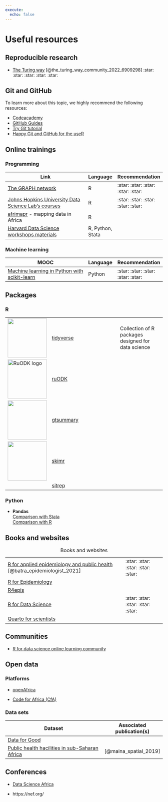 ```yaml
---
execute: 
  echo: false
---
```


# Useful resources {#sec-useful-resources}

## Reproducible research

-   [The Turing way](https://the-turing-way.netlify.app/welcome.html) [@the_turing_way_community_2022_6909298] :star: :star: :star: :star: :star:

## Git and GitHub {#sec-resources-git}

To learn more about this topic, we highly recommend the following resources:

-   [Codeacademy](https://www.codecademy.com/learn/learn-git)
-   [GitHub Guides](https://guides.github.com/activities/hello-world/)
-   [Try Git tutorial](https://try.github.io/levels/1/challenges/1)
-   [Happy Git and GitHub for the useR](http://happygitwithr.com/)

## Online trainings

### Programming

| Link                                                                                           | Language         | Recommendation                     |
|------------------------------------------------------------------------------------------------|------------------|------------------------------------|
| [The GRAPH network](https://thegraphcourses.org)                                               | R                | :star: :star: :star: :star: :star: |
| [Johns Hopkins University Data Science Lab's courses](https://jhudatascience.org/courses.html) | R                | :star: :star: :star: :star: :star: |
| [afrimapr](https://afrimapr.github.io/afrimapr.website/training/) - mapping data in Africa     | R                |                                    |
| [Harvard Data Science workshops materials](https://iqss.github.io/dss-workshops/)              | R, Python, Stata |                                    |

### Machine learning

| MOOC                                                                                                                     | Language | Recommendation                     |
|--------------------------------------------------------------------------------------------------------------------------|----------|------------------------------------|
| [Machine learning in Python with scikit-learn](https://www.fun-mooc.fr/en/courses/machine-learning-python-scikit-learn/) | Python   | :star: :star: :star: :star: :star: |

## Packages

### R

|                                             |                                                                             |                                                    |
|---------------------------------------------|-----------------------------------------------------------------------------|----------------------------------------------------|
| ![](images/tidyverse-logo.png){width="125"} | [tidyverse](https://www.tidyverse.org/)                                     | Collection of R packages designed for data science |
| ![RuODK logo](images/logo.png){width="125"} | [ruODK](https://docs.ropensci.org/ruODK/index.html)                         |                                                    |
| ![](images/logo-01.png){width="125"}        | [gtsummary](https://www.danieldsjoberg.com/gtsummary/)                      |                                                    |
| ![](images/paste-A6E65357.png){width="125"} | [skimr](https://cran.r-project.org/web/packages/skimr/vignettes/skimr.html) |                                                    |
|                                             | [sitrep](https://github.com/R4EPI/sitrep)                                   |                                                    |

### Python

-   **Pandas**\
    [Comparison with Stata](https://pandas.pydata.org/docs/getting_started/comparison/comparison_with_stata.html)\
    [Comparison with R](https://pandas.pydata.org/docs/getting_started/comparison/comparison_with_r.html)

## Books and websites

|                                                                                                           |                                    |
|-----------------------------------------------------------------------------------------------------------|------------------------------------|
| [R for applied epidemiology and public health](https://epirhandbook.com/en/) [@batra_epidemiologist_2021] | :star: :star: :star: :star: :star: |
| [R for Epidemiology](https://www.r4epi.com/)                                                              |                                    |
| [R4epis](https://r4epis.netlify.app/)                                                                     |                                    |
| [R for Data Science](https://r4ds.had.co.nz/)                                                             | :star: :star: :star: :star: :star: |
| [Quarto for scientists](https://qmd4sci.njtierney.com/)                                                   |                                    |

: Books and websites

## Communities

-   [R for data science online learning community](https://www.rfordatasci.com/)

## Open data

### Platforms

-   [openAfrica](https://open.africa/)

-   [Code for Africa (CfA)](https://github.com/CodeForAfrica/)

### Data sets

| Dataset                                                                                                   | Associated publication(s) |
|-----------------------------------------------------------------------------------------------------------|---------------------------|
| [Data for Good](https://dataforgood.facebook.com/dfg/tools)                                               |                           |
| [Public health hacilities in sub-Saharan Africa](https://open.africa/dataset/health-facilities-in-africa) | [@maina_spatial_2019]     |

## Conferences

-   [Data Science Africa](http://www.datascienceafrica.org/)

-   https://nef.org/
